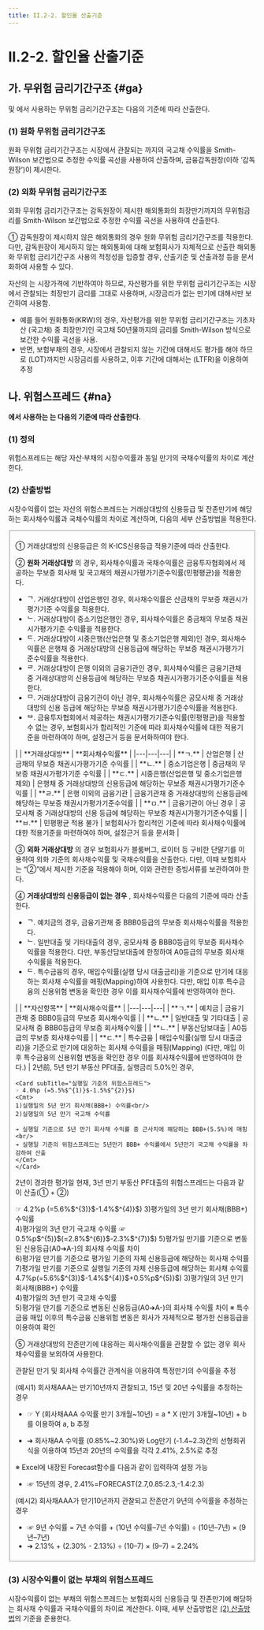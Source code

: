 ```yaml
---
title: II.2-2. 할인율 산출기준
---
```

# II.2-2. 할인율 산출기준

## 가. 무위험 금리기간구조 {#ga}
<OverlayDemo id="223_가" /><OverlayDemo id="223_다" /><OverlayDemo id="224_가" />및<OverlayDemo id="224_나" /> 에서 사용하는 무위험 금리기간구조는 다음의 기준에 따라 산출한다.


### (1) 원화 무위험 금리기간구조
원화 무위험 금리기간구조는 시장에서 관찰되는 <OverlayDemo id="최장만기" />까지의 국고채 수익률을 Smith-Wilson 보간법으로 추정한 수익률 곡선을 사용하여 산출하며, 금융감독원장(이하 ‘감독원장’)이 제시한다.

### (2) 외화 무위험 금리기간구조
외화 무위험 금리기간구조는 감독원장이 제시한 해외통화의 최장만기까지의 무위험금리를 Smith-Wilson 보간법으로 추정한 수익률 곡선을 사용하여 산출한다.

① 감독원장이 제시하지 않은 해외통화의 경우 원화 무위험 금리기간구조를 적용한다. 다만, 감독원장이 제시하지 않는 해외통화에 대해 보험회사가 자체적으로 산출한 해외통화 무위험 금리기간구조 사용의 적정성을 입증할 경우, 산출기준 및 산출과정 등을 문서화하여 사용할 수 있다.

<Accordion multiple activeIndex={[]}>
<AccordionTab header="자산평가를 위한 무위험 금리기간구조">

자산의 <OverlayDemo id="공정가치" />는 시장가격에 기반하여야 하므로, 자산평가를 위한 무위험 금리기간구조는 시장에서 관찰되는 최장만기 금리를 그대로 사용하며, 시장금리가 없는 만기에 대해서만 보간하여 사용함.
- 예를 들어 원화통화(KRW)의 경우, 자산평가를 위한 무위험 금리기간구조는 기초자산 (국고채) 중 최장만기인 국고채 50년물까지의 금리를 Smith-Wilson 방식으로 보간한 수익률 곡선을 사용.
- 반면, 보험부채의 경우, 시장에서 관찰되지 않는 기간에 대해서도 평가를 해야 하므로 <OverlayDemo id="최종관찰만기" />(LOT)까지만 시장금리를 사용하고, 이후 기간에 대해서는 <OverlayDemo id="장기선도금리" />(LTFR)을 이용하여 추정

</AccordionTab>
</Accordion>


## 나. 위험스프레드 {#na}
<OverlayDemo id="223_가" /><OverlayDemo id="223_다" /><OverlayDemo id="224_가" /> **에서 사용하는 <OverlayDemo id="위험스프레드"/>는 다음의 기준에 따라 산출한다.**

### (1) 정의
위험스프레드는 해당 자산·부채의 시장수익률과 동일 만기의 국채수익률의 차이로 계산한다.

### (2) 산출방법
시장수익률이 없는 자산의 위험스프레드는 거래상대방의 신용등급 및 잔존만기에 해당하는 회사채수익률과 국채수익률의 차이로 계산하며, 다음의 세부 산출방법을 적용한다.

<Fieldset legend = "위험스프레드 세부 산출방법" toggleable>

① 거래상대방의 신용등급은 <OverlayDemo id="452_나" />의 K-ICS신용등급 적용기준에 따라 산출한다.

② **원화 거래상대방** 의 경우, 회사채수익률과 국채수익률은 금융투자협회에서 제공하는 무보증 회사채 및 국고채의 채권시가평가기준수익률(민평평균)을 적용한다.

- ᄀ. 거래상대방이 산업은행인 경우, 회사채수익률은 산금채의 무보증 채권시가평가기준 수익률을 적용한다.
- ᄂ. 거래상대방이 중소기업은행인 경우, 회사채수익률은 중금채의 무보증 채권시가평가기준 수익률을 적용한다.
- ᄃ. 거래상대방이 시중은행(산업은행 및 중소기업은행 제외)인 경우, 회사채수익률은 은행채 중 거래상대방의 신용등급에 해당하는 무보증 채권시가평가기준수익률을 적용한다.
- ᄅ. 거래상대방이 은행 이외의 금융기관인 경우, 회사채수익률은 금융기관채 중 거래상대방의 신용등급에 해당하는 무보증 채권시가평가기준수익률을 적용한다.
- ᄆ. 거래상대방이 금융기관이 아닌 경우, 회사채수익률은 공모사채 중 거래상대방의 신용 등급에 해당하는 무보증 채권시가평가기준수익률을 적용한다.
- ᄇ. 금융투자협회에서 제공하는 채권시가평가기준수익률(민평평균)을 적용할 수 없는 경우, 보험회사가 합리적인 기준에 따라 회사채수익률에 대한 적용기준을 마련하여야 하며, 설정근거 등을 문서화하여야 한다.

<Accordion  activeIndex={[]}>
<AccordionTab header="원화 거래상대방">

<Cmt>
|  | **거래상대방** | **회사채수익률** |
|---|---|---|
| **ㄱ.** | 산업은행 |  산금채의 무보증 채권시가평가기준 수익률 |
| **ㄴ.** | 중소기업은행 | 중금채의 무보증 채권시가평가기준 수익률 |
| **ㄷ.** | 시중은행(산업은행 및 중소기업은행 제외) | 은행채 중 거래상대방의 신용등급에 해당하는 무보증 채권시가평가기준수익률 |
| **ㄹ.** | 은행 이외의 금융기관 | 금융기관채 중 거래상대방의 신용등급에 해당하는 무보증 채권시가평가기준수익률 |
| **ㅁ.** | 금융기관이 아닌 경우 | 공모사채 중 거래상대방의 신용 등급에 해당하는 무보증 채권시가평가기준수익률 |
| **ㅂ.** | 민평평균 적용 불가 | 보험회사가 합리적인 기준에 따라 회사채수익률에 대한 적용기준을 마련하여야 하며, 설정근거 등을 문서화 |
</Cmt>


</AccordionTab>
<AccordionTab header="위험스프레드 산출 예시">

<CenterImg src ="/kics/222_1.png" caption="채권시가평가기준수익률(민평평균, 금융투자협회) 21.12.31기준" />

<CenterImg src ="/kics/222_2.png" caption="위험스프레드(회사채수익률-국채수익률) 산출 예시" />
</AccordionTab>
</Accordion>

③ **외화 거래상대방** 의 경우 보험회사가 블룸버그, 로이터 등 구비한 단말기를 이용하여 외화 기준의 회사채수익률 및 국채수익률을 산출한다. 다만, 이때 보험회사는 “②”에서 제시한 기준을 적용해야 하며, 이와 관련한 증빙서류를 보관하여야 한다.

④ **거래상대방의 신용등급이 없는 경우** , 회사채수익률은 다음의 기준에 따라 산출한다.
- ᄀ. 예치금의 경우, 금융기관채 중 BBB0등급의 무보증 회사채수익률을 적용한다.
- ᄂ. 일반대출 및 기타대출의 경우, 공모사채 중 BBB0등급의 무보증 회사채수익률을 적용한다. 다만, 부동산담보대출에 한정하여 A0등급의 무보증 회사채수익률을 적용한다.
- ᄃ. 특수금융의 경우, 매입수익률(실행 당시 대출금리)을 기준으로 만기에 대응하는 회사채 수익률을 매핑(Mapping)하여 사용한다. 다만, 매입 이후 특수금융의 신용위험 변동을 확인한 경우 이를 회사채수익률에 반영하여야 한다.

<Accordion activeIndex={[]}>
<AccordionTab header="외화 거래상대방의 신용등급이 없는 경우">
<Cmt>
|  | **자산항목** | **회사채수익률** |
|---|---|---|
| **ㄱ.** | 예치금 | 금융기관채 중 BBB0등급의 무보증 회사채수익률 |
| **ㄴ.** | 일반대출 및 기타대출 | 공모사채 중 BBB0등급의 무보증 회사채수익률 |
| **ㄴ.** | 부동산담보대출 | A0등급의 무보증 회사채수익률 |
| **ㄷ.** | 특수금융 | 매입수익률(실행 당시 대출금리)을 기준으로 만기에 대응하는 회사채 수익률을 매핑(Mapping) (다만, 매입 이후 특수금융의 신용위험 변동을 확인한 경우 이를 회사채수익률에 반영하여야 한다.)  |
</Cmt>

</AccordionTab>
<AccordionTab header="매입수익률 매핑 예시">
<CenterImg src ="/kics/222_3.png" />
 2년前, 5년 만기 부동산 PF대출, 실행금리 5.0%인 경우,

    <Card subTitle="실행일 기준의 위험스프레드">
    ☞ 4.0%p (=5.5%$^{1)}$-1.5%$^{2)}$)
    <Cmt>
    1)실행일의 5년 만기 회사채(BBB+) 수익률<br/>
    2)실행일의 5년 만기 국고채 수익률
    
    ➔ 실행일 기준으로 5년 만기 회사채 수익률 중 근사치에 해당하는 BBB+(5.5%)에 매핑<br/>
    ➔ 실행일 기준의 위험스프레드는 5년만기 BBB+ 수익률에서 5년만기 국고채 수익률을 차감하여 산출
    </Cmt>
    </Card>

2년이 경과한 평가일 현재, 3년 만기 부동산 PF대출의 위험스프레드는 다음과 같이 산출(① + ②) 

<Card subTitle="① 매핑한 신용등급(BBB+)의 평가시점 기준 해당 만기의 회사채 수익률에서 해당 만기의 국고채 수익률을 차감">
☞ 4.2%p (=5.6%$^{3)}$-1.4%$^{4)}$)
<Cmt>
    3)평가일의 3년 만기 회사채(BBB+) 수익률<br/>
    4)평가일의 3년 만기 국고채 수익률
</Cmt>
</Card>

<Card subTitle="② 매입 이후 특수금융의 신용위험 변동을 확인한 경우, 이를 회사채 수익률에 반영">
☞ 0.5%p$^{5)}$(=2.8%$^{6)}$-2.3%$^{7)}$)

<Cmt>
    5)평가일 만기를 기준으로 변동된 신용등급(A0➔A-)의 회사채 수익률 차이<br/>
    6)평가일 만기를 기준으로 평가일 기준의 자체 신용등급에 해당하는 회사채 수익률<br/>
    7)평가일 만기를 기준으로 실행일 기준의 자체 신용등급에 해당하는 회사채 수익률
</Cmt>
</Card>

<Card subTitle="평가일 기준의 위험스프레드">
4.7%p(=5.6%$^{3)}$-1.4%$^{4)}$+0.5%p$^{5)}$)
<Cmt>
    3)평가일의 3년 만기 회사채(BBB+) 수익률<br/>
    4)평가일의 3년 만기 국고채 수익률<br/>
    5)평가일 만기를 기준으로 변동된 신용등급(A0➔A-)의 회사채 수익률 차이
</Cmt>
</Card>
※ 특수금융 매입 이후의 특수금융 신용위험 변동은 회사가 자체적으로 평가한 신용등급을 이용하여 확인

</AccordionTab>
</Accordion>

<br/>

⑤ 거래상대방의 잔존만기에 대응하는 회사채수익률을 관찰할 수 없는 경우 회사채수익률을 보외하여 사용한다.

<Accordion multiple activeIndex={[]}>
<AccordionTab header="잔존만기에 대응하는 회사채수익률을 관찰할 수 없는 경우의 추정방법(예시)">

관찰된 만기 및 회사채 수익률간 관계식을 이용하여 특정만기의 수익률을 추정

(예시1) 회사채AAA는 만기10년까지 관찰되고, 15년 및 20년 수익률을 추정하는 경우
- ☞ Y (회사채AAA 수익률 만기 3개월\~10년) = a * X (만기 3개월\~10년) + b를 이용하여 a, b 추정

<CenterImg src ="/kics/222_4.png" caption="회사채 AAA 15년 및 20년 만기 수익률 산출"/>

- ➔ 회사채AA 수익률 (0.85%\~2.30%)와 Log만기 (-1.4\~2.3)간의 선형회귀식을 이용하여 15년과 20년의 수익률을 각각 2.41%, 2.5%로 추정

※ Excel에 내장된 Forecast함수를 다음과 같이 입력하여 설정 가능
- ☞ 15년의 경우, 2.41%=FORECAST(2.7,0.85:2.3,-1.4:2.3)

(예시2) 회사채AAA가 만기10년까지 관찰되고 잔존만기 9년의 수익률을 추정하는 경우
- ☞ 9년 수익률 = 7년 수익률 + (10년 수익률–7년 수익률) ÷ (10년–7년) × (9년–7년)
- ➔ 2.13% + (2.30% - 2.13%) ÷ (10–7) × (9–7) = 2.24%

</AccordionTab>
</Accordion>

</Fieldset>


### (3) 시장수익률이 없는 부채의 위험스프레드
시장수익률이 없는 부채의 위험스프레드는 보험회사의 신용등급 및 잔존만기에 해당하는 회사채 수익률과 국채수익률의 차이로 계산한다. 이때, 세부 산출방법은 [(2) 산출방법](#2-산출방법)의 기준을 준용한다.
